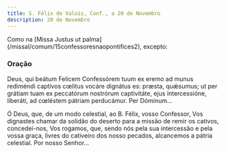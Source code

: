 ```yaml
---
title: S. Félix de Valois, Conf., a 20 de Novembro
description: 20 de Novembro
---
```


<aside>
  Como na [Missa Justus ut palma](/missal/comum/15confessoresnaopontifices2),
  excepto:
</aside>

### Oração

<div class="side-by-side not-content">

Deus, qui beátum Felicem Confessórem tuum ex eremo ad munus rediméndi captívos cœlitus vocáre dignátus es: præsta, quǽsumus; ut per grátiam tuam ex peccatórum nostrórum captivitáte, ejus intercessióne, liberáti, ad cœléstem pátriam perducámur. Per Dóminum...

Ó Deus, que, de um modo celestial, ao B. Félix, vosso Confessor, Vos dignastes chamar da solidão do deserto para a missão de remir os cativos, concedei-nos, Vos rogamos, que, sendo nós pela sua intercessão e pela vossa graça, livres do cativeiro dos nosso pecados, alcancemos a pátria celestial. Por nosso Senhor...

</div>
